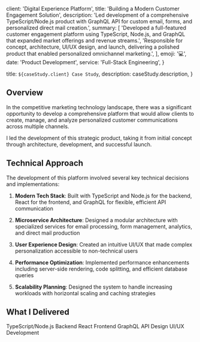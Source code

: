  client: 'Digital Experience Platform',
  title: 'Building a Modern Customer Engagement Solution',
  description:
    'Led development of a comprehensive TypeScript/Node.js product with GraphQL API for custom email, forms, and personalized direct mail creation.',
  summary: [
    'Developed a full-featured customer engagement platform using TypeScript, Node.js, and GraphQL that expanded market offerings and revenue streams.',
    'Responsible for concept, architecture, UI/UX design, and launch, delivering a polished product that enabled personalized omnichannel marketing.',
  ],
  emoji: '💻',
  date: 'Product Development',
  service: 'Full-Stack Engineering',
}

  title: `${caseStudy.client} Case Study`,
  description: caseStudy.description,
}

## Overview

In the competitive marketing technology landscape, there was a significant opportunity to develop a comprehensive platform that would allow clients to create, manage, and analyze personalized customer communications across multiple channels.

I led the development of this strategic product, taking it from initial concept through architecture, development, and successful launch.

## Technical Approach

The development of this platform involved several key technical decisions and implementations:

1. **Modern Tech Stack**: Built with TypeScript and Node.js for the backend, React for the frontend, and GraphQL for flexible, efficient API communication

2. **Microservice Architecture**: Designed a modular architecture with specialized services for email processing, form management, analytics, and direct mail production

3. **User Experience Design**: Created an intuitive UI/UX that made complex personalization accessible to non-technical users

4. **Performance Optimization**: Implemented performance enhancements including server-side rendering, code splitting, and efficient database queries

5. **Scalability Planning**: Designed the system to handle increasing workloads with horizontal scaling and caching strategies

## What I Delivered

<TagList>
  <TagListItem>TypeScript/Node.js Backend</TagListItem>
  <TagListItem>React Frontend</TagListItem>
  <TagListItem>GraphQL API Design</TagListItem>
  <TagListItem>UI/UX Development</TagListItem>
</TagList>

<StatList>
  <StatListItem value="10+" label="Integration endpoints" />
  <StatListItem value="4" label="Core platform modules" />
  <StatListItem value="12" label="Development sprints" />
  <StatListItem value="20+" label="Custom components" />
</StatList> 